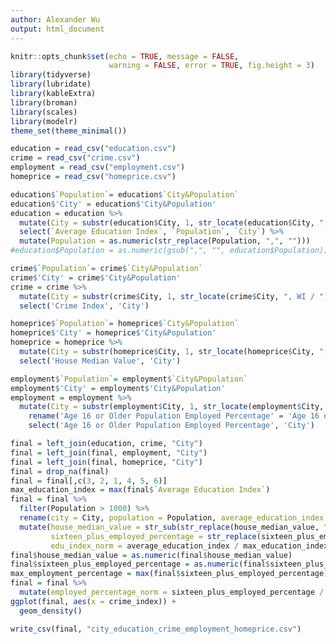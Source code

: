 ```yaml
---
author: Alexander Wu
output: html_document
---
```


```r
knitr::opts_chunk$set(echo = TRUE, message = FALSE,
                      warning = FALSE, error = TRUE, fig.height = 3)
library(tidyverse)
library(lubridate)
library(kableExtra)
library(broman)
library(scales)
library(modelr)
theme_set(theme_minimal())
```

```r
education = read_csv("education.csv")
crime = read_csv("crime.csv")
employment = read_csv("employment.csv")
homeprice = read_csv("homeprice.csv")
```

```r
education$`Population`= education$`City&Population`
education$'City' = education$'City&Population'
education = education %>% 
  mutate(City = substr(education$City, 1, str_locate(education$City, ", WI / ") - 1), Population = substr(education$Population, str_locate(education$Population, " / ") + 3, nchar(education$Population))) %>% 
  select(`Average Education Index`, `Population`, `City`) %>% 
  mutate(Population = as.numeric(str_replace(Population, ",", "")))
#education$Population = as.numeric(gsub(",", "", education$Population))
```

```r
crime$`Population`= crime$`City&Population`
crime$'City' = crime$'City&Population'
crime = crime %>% 
  mutate(City = substr(crime$City, 1, str_locate(crime$City, ", WI / ") - 1)) %>% 
  select('Crime Index', 'City')
```

```r
homeprice$`Population`= homeprice$`City&Population`
homeprice$'City' = homeprice$'City&Population'
homeprice = homeprice %>% 
  mutate(City = substr(homeprice$City, 1, str_locate(homeprice$City, ", WI / ") - 1)) %>% 
  select('House Median Value', 'City')
```

```r
employment$`Population`= employment$`City&Population`
employment$'City' = employment$'City&Population'
employment = employment %>% 
  mutate(City = substr(employment$City, 1, str_locate(employment$City, ", WI / ") - 1)) %>%   
	rename('Age 16 or Older Population Employed Percentage' = 'Age 16 or Older Population Percentage') %>% 
	select('Age 16 or Older Population Employed Percentage', 'City')
```

```r
final = left_join(education, crime, "City")
final = left_join(final, employment, "City")
final = left_join(final, homeprice, "City")
final = drop_na(final) 
final = final[,c(3, 2, 1, 4, 5, 6)]
max_education_index = max(final$`Average Education Index`)
final = final %>% 
  filter(Population > 1000) %>% 
  rename(city = City, population = Population, average_education_index = "Average Education Index", crime_index = "Crime Index", sixteen_plus_employed_percentage = "Age 16 or Older Population Employed Percentage", house_median_value = "House Median Value") %>% 
  mutate(house_median_value = str_sub(str_replace(house_median_value, ",", ""), 2, -1),
         sixteen_plus_employed_percentage = str_replace(sixteen_plus_employed_percentage, "%", ""),
         edu_index_norm = average_education_index / max_education_index)
final$house_median_value = as.numeric(final$house_median_value)
final$sixteen_plus_employed_percentage = as.numeric(final$sixteen_plus_employed_percentage)
max_employment_percentage = max(final$sixteen_plus_employed_percentage)
final = final %>% 
  mutate(employed_percentage_norm = sixteen_plus_employed_percentage / max_employment_percentage)
ggplot(final, aes(x = crime_index)) +
  geom_density()
```

```r
write_csv(final, "city_education_crime_employment_homeprice.csv")
```
